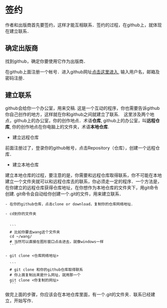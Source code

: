 

# 签约

作者和出版商首先要签约，这样才能互相联系．签约的过程，在github上，就体现在建立联系．

## 确定出版商

找到github，确定你要使用它作为出版商．

在github上面注册一个帐号．进入github网址[点击这里进入](https://github.com/), 输入用户名，邮箱及密码注册．

## 建立联系

github会给你一个办公室，用来交稿. 这是一个互动的程序，你也需要告诉github你自己创作的地方，这样就在你和github之间就建立了联系.　这里涉及两个地点，github上的办公室，你的创作地点．术语**仓库**, github上的办公室，叫**远程仓库**, 你的创作地点在你电脑上的文件夹，术语**本地仓库**.

* 建立远程仓库

前面注册过了，登录你的github帐号，点击Repository（仓库），创建一个远程仓库．

* 建立本地仓库
  
建立本地仓库的过程，要注意的是，你需要和远程仓库取得联系，你不可能在本地建立一个文件夹就可以和远程仓库去的联系，你必须走一定的程序．一个方法是，在你建立的远程仓库获得仓库地址，在你想作为本地仓库的文件夹下，用git命令创建. git命令会自动给你创建一个.git的文件，用来建立联系．

	- 在你的github仓库，点击clone or download，复制你的仓库网络地址．

	- cd到你的文件夹


	  ```
	  # 比如你要去wang这个文件夹
	  cd ~/wang/
	  # 当然可以直接在图形窗口点击进去，就像windows一样
	  ```

	- git clone <仓库网络地址>

	  ```
	  # git clone 和你的github仓库取得联系
	  # 你上面复制出来是什么网址，就用那一个
	  git clone <你复制的网址>
	  ```

做完上面的步骤，你应该会在本地仓库里面，有一个.git的文件夹．联系已经建立，开始写作．




